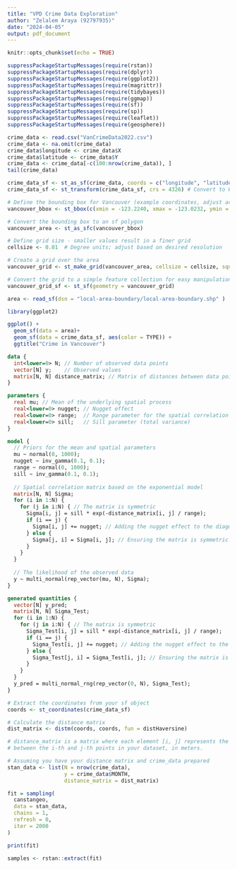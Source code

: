 ```yaml
---
title: "VPD Crime Data Exploration"
author: "Zelalem Araya (92797935)"
date: "2024-04-05"
output: pdf_document
---
```


```r
knitr::opts_chunk$set(echo = TRUE)
```

```r

suppressPackageStartupMessages(require(rstan))
suppressPackageStartupMessages(require(dplyr))
suppressPackageStartupMessages(require(ggplot2))
suppressPackageStartupMessages(require(magrittr))
suppressPackageStartupMessages(require(tidybayes))
suppressPackageStartupMessages(require(ggmap))
suppressPackageStartupMessages(require(sf))
suppressPackageStartupMessages(require(sp))
suppressPackageStartupMessages(require(leaflet))
suppressPackageStartupMessages(require(geosphere))
```
```r

crime_data <- read.csv("VanCrimeData2022.csv")
crime_data <- na.omit(crime_data)
crime_data$longitude <- crime_data$X
crime_data$latitude <- crime_data$Y
crime_data <- crime_data[-c(100:nrow(crime_data)), ]
tail(crime_data)

```

```r

crime_data_sf <- st_as_sf(crime_data, coords = c("longitude", "latitude"), crs = 26710) # 26710 code for UTM10
crime_data_sf <- st_transform(crime_data_sf, crs = 4326) # Convert to WGS84

```

```r

# Define the bounding box for Vancouver (example coordinates, adjust accordingly)
vancouver_bbox <- st_bbox(c(xmin = -123.2240, xmax = -123.0232, ymin = 49.1980, ymax = 49.3160), crs = st_crs(4326))

# Convert the bounding box to an sf polygon
vancouver_area <- st_as_sfc(vancouver_bbox)

# Define grid size - smaller values result in a finer grid
cellsize <- 0.01  # Degree units; adjust based on desired resolution

# Create a grid over the area
vancouver_grid <- st_make_grid(vancouver_area, cellsize = cellsize, square = TRUE)

# Convert the grid to a simple feature collection for easy manipulation
vancouver_grid_sf <- st_sf(geometry = vancouver_grid)

```

```r
area <- read_sf(dsn = "local-area-boundary/local-area-boundary.shp" )

```

```r
library(ggplot2)

ggplot() +
  geom_sf(data = area)+
  geom_sf(data = crime_data_sf, aes(color = TYPE)) +
  ggtitle("Crime in Vancouver")

```

```stan
data {
  int<lower=0> N; // Number of observed data points
  vector[N] y;    // Observed values
  matrix[N, N] distance_matrix; // Matrix of distances between data points
}

parameters {
  real mu; // Mean of the underlying spatial process
  real<lower=0> nugget; // Nugget effect
  real<lower=0> range;  // Range parameter for the spatial correlation
  real<lower=0> sill;   // Sill parameter (total variance)
}

model {
  // Priors for the mean and spatial parameters
  mu ~ normal(0, 1000);
  nugget ~ inv_gamma(0.1, 0.1);
  range ~ normal(0, 1000);
  sill ~ inv_gamma(0.1, 0.1);
  
  // Spatial correlation matrix based on the exponential model
  matrix[N, N] Sigma;
  for (i in 1:N) {
    for (j in i:N) { // The matrix is symmetric
      Sigma[i, j] = sill * exp(-distance_matrix[i, j] / range);
      if (i == j) {
        Sigma[i, j] += nugget; // Adding the nugget effect to the diagonal
      } else {
        Sigma[j, i] = Sigma[i, j]; // Ensuring the matrix is symmetric
      }
    }
  }
  
  // The likelihood of the observed data
  y ~ multi_normal(rep_vector(mu, N), Sigma);
}

generated quantities {
  vector[N] y_pred;
  matrix[N, N] Sigma_Test;
  for (i in 1:N) {
    for (j in i:N) { // The matrix is symmetric
      Sigma_Test[i, j] = sill * exp(-distance_matrix[i, j] / range);
      if (i == j) {
        Sigma_Test[i, j] += nugget; // Adding the nugget effect to the diagonal
      } else {
        Sigma_Test[j, i] = Sigma_Test[i, j]; // Ensuring the matrix is symmetric
      }
    }
  }
  y_pred = multi_normal_rng(rep_vector(0, N), Sigma_Test);
}
```

```r
# Extract the coordinates from your sf object
coords <- st_coordinates(crime_data_sf)

# Calculate the distance matrix
dist_matrix <- distm(coords, coords, fun = distHaversine)

# distance_matrix is a matrix where each element [i, j] represents the distance
# between the i-th and j-th points in your dataset, in meters.

```

```r

# Assuming you have your distance matrix and crime_data prepared
stan_data <- list(N = nrow(crime_data),
                  y = crime_data$MONTH, 
                  distance_matrix = dist_matrix)
```

```r

fit = sampling(
  canstangeo,
  data = stan_data,
  chains = 1,
  refresh = 0,
  iter = 2000
)

print(fit)
```

```r
samples <- rstan::extract(fit)
```

```r


```
